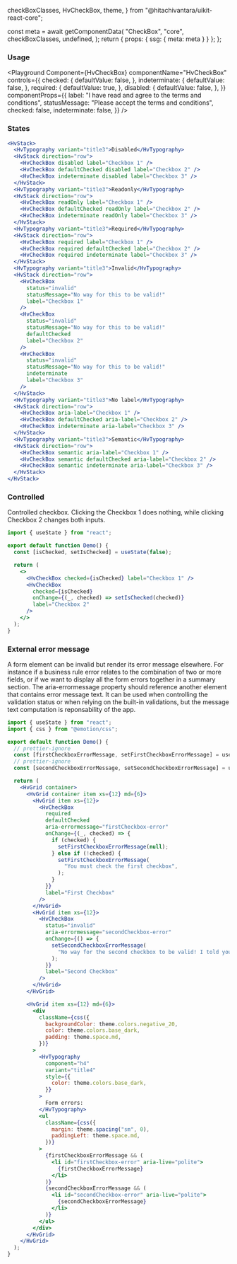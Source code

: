   checkBoxClasses,
  HvCheckBox,
  theme,
} from "@hitachivantara/uikit-react-core";




  const meta = await getComponentData(
    "CheckBox",
    "core",
    checkBoxClasses,
    undefined,
  );
  return { props: { ssg: { meta: meta } } };
};

<Description />

<Page>

### Usage

<Playground
  Component={HvCheckBox}
  componentName="HvCheckBox"
  controls={{
    checked: {
      defaultValue: false,
    },
    indeterminate: {
      defaultValue: false,
    },
    required: {
      defaultValue: true,
    },
    disabled: {
      defaultValue: false,
    },
  }}
  componentProps={{
    label: "I have read and agree to the terms and conditions",
    statusMessage: "Please accept the terms and conditions",
    checked: false,
    indeterminate: false,
  }}
/>

### States

```jsx live
<HvStack>
  <HvTypography variant="title3">Disabled</HvTypography>
  <HvStack direction="row">
    <HvCheckBox disabled label="Checkbox 1" />
    <HvCheckBox defaultChecked disabled label="Checkbox 2" />
    <HvCheckBox indeterminate disabled label="Checkbox 3" />
  </HvStack>
  <HvTypography variant="title3">Readonly</HvTypography>
  <HvStack direction="row">
    <HvCheckBox readOnly label="Checkbox 1" />
    <HvCheckBox defaultChecked readOnly label="Checkbox 2" />
    <HvCheckBox indeterminate readOnly label="Checkbox 3" />
  </HvStack>
  <HvTypography variant="title3">Required</HvTypography>
  <HvStack direction="row">
    <HvCheckBox required label="Checkbox 1" />
    <HvCheckBox required defaultChecked label="Checkbox 2" />
    <HvCheckBox required indeterminate label="Checkbox 3" />
  </HvStack>
  <HvTypography variant="title3">Invalid</HvTypography>
  <HvStack direction="row">
    <HvCheckBox
      status="invalid"
      statusMessage="No way for this to be valid!"
      label="Checkbox 1"
    />
    <HvCheckBox
      status="invalid"
      statusMessage="No way for this to be valid!"
      defaultChecked
      label="Checkbox 2"
    />
    <HvCheckBox
      status="invalid"
      statusMessage="No way for this to be valid!"
      indeterminate
      label="Checkbox 3"
    />
  </HvStack>
  <HvTypography variant="title3">No label</HvTypography>
  <HvStack direction="row">
    <HvCheckBox aria-label="Checkbox 1" />
    <HvCheckBox defaultChecked aria-label="Checkbox 2" />
    <HvCheckBox indeterminate aria-label="Checkbox 3" />
  </HvStack>
  <HvTypography variant="title3">Semantic</HvTypography>
  <HvStack direction="row">
    <HvCheckBox semantic aria-label="Checkbox 1" />
    <HvCheckBox semantic defaultChecked aria-label="Checkbox 2" />
    <HvCheckBox semantic indeterminate aria-label="Checkbox 3" />
  </HvStack>
</HvStack>
```

### Controlled

Controlled checkbox. Clicking the Checkbox 1 does nothing, while clicking Checkbox 2 changes both inputs.

```jsx live
import { useState } from "react";

export default function Demo() {
  const [isChecked, setIsChecked] = useState(false);

  return (
    <>
      <HvCheckBox checked={isChecked} label="Checkbox 1" />
      <HvCheckBox
        checked={isChecked}
        onChange={(_, checked) => setIsChecked(checked)}
        label="Checkbox 2"
      />
    </>
  );
}
```

### External error message

A form element can be invalid but render its error message elsewhere. For instance if a business rule error relates to the combination of two or more fields, or if we want to display all the form errors together in a summary section. The aria-errormessage property should reference another element that contains error message text. It can be used when controlling the validation status or when relying on the built-in validations, but the message text computation is reponsability of the app.

```jsx live
import { useState } from "react";
import { css } from "@emotion/css";

export default function Demo() {
  // prettier-ignore
  const [firstCheckboxErrorMessage, setFirstCheckboxErrorMessage] = useState<string | null>(null);
  // prettier-ignore
  const [secondCheckboxErrorMessage, setSecondCheckboxErrorMessage] = useState<string | null>("No way for the second checkbox to be valid!");

  return (
    <HvGrid container>
      <HvGrid container item xs={12} md={6}>
        <HvGrid item xs={12}>
          <HvCheckBox
            required
            defaultChecked
            aria-errormessage="firstCheckbox-error"
            onChange={(_, checked) => {
              if (checked) {
                setFirstCheckboxErrorMessage(null);
              } else if (!checked) {
                setFirstCheckboxErrorMessage(
                  "You must check the first checkbox",
                );
              }
            }}
            label="First Checkbox"
          />
        </HvGrid>
        <HvGrid item xs={12}>
          <HvCheckBox
            status="invalid"
            aria-errormessage="secondCheckbox-error"
            onChange={() => {
              setSecondCheckboxErrorMessage(
                "No way for the second checkbox to be valid! I told you!",
              );
            }}
            label="Second Checkbox"
          />
        </HvGrid>
      </HvGrid>

      <HvGrid item xs={12} md={6}>
        <div
          className={css({
            backgroundColor: theme.colors.negative_20,
            color: theme.colors.base_dark,
            padding: theme.space.md,
          })}
        >
          <HvTypography
            component="h4"
            variant="title4"
            style={{
              color: theme.colors.base_dark,
            }}
          >
            Form errors:
          </HvTypography>
          <ul
            className={css({
              margin: theme.spacing("sm", 0),
              paddingLeft: theme.space.md,
            })}
          >
            {firstCheckboxErrorMessage && (
              <li id="firstCheckbox-error" aria-live="polite">
                {firstCheckboxErrorMessage}
              </li>
            )}
            {secondCheckboxErrorMessage && (
              <li id="secondCheckbox-error" aria-live="polite">
                {secondCheckboxErrorMessage}
              </li>
            )}
          </ul>
        </div>
      </HvGrid>
    </HvGrid>
  );
}
```

</Page>
